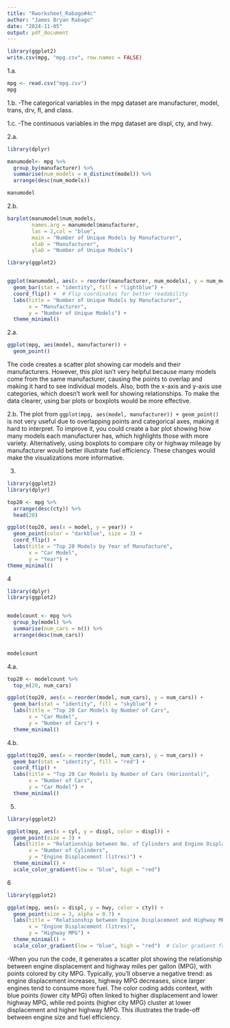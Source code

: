 ```yaml
---
title: "Rworksheet_Rabago#4c"
author: "James Bryan Rabago"
date: "2024-11-05"
output: pdf_document
---
```



```r
library(ggplot2)
write.csv(mpg, "mpg.csv", row.names = FALSE)
```


1.a.
```r
mpg <- read.csv("mpg.csv")
mpg
```

1.b.
-The categorical variables in the mpg dataset are manufacturer, model, trans, drv, fl, and class.



1.c.
-The continuous variables in the mpg dataset are displ, cty, and hwy.


2.a.
```r
library(dplyr)

manumodel<- mpg %>%
  group_by(manufacturer) %>%
  summarise(num_models = n_distinct(model)) %>%
  arrange(desc(num_models))

manumodel

```
2.b.
```r
barplot(manumodel$num_models,
        names.arg = manumodel$manufacturer,
        las = 2,col = "blue",
        main = "Number of Unique Models by Manufacturer",
        xlab = "Manufacturer",
        ylab = "Number of Unique Models")

```
```r
library(ggplot2)


ggplot(manumodel, aes(x = reorder(manufacturer, num_models), y = num_models)) +
  geom_bar(stat = "identity", fill = "lightblue") +
  coord_flip() +  # Flip coordinates for better readability
  labs(title = "Number of Unique Models by Manufacturer",
       x = "Manufacturer",
       y = "Number of Unique Models") +
  theme_minimal()

```
2.a.
```r
ggplot(mpg, aes(model, manufacturer)) +
  geom_point()

```
The code creates a scatter plot showing car models and their manufacturers. However, this plot isn't very helpful because many models come from the same manufacturer, causing the points to overlap and making it hard to see individual models. Also, both the x-axis and y-axis use categories, which doesn't work well for showing relationships. To make the data clearer, using bar plots or boxplots would be more effective.


2.b.
The plot from `ggplot(mpg, aes(model, manufacturer)) + geom_point()` is not very useful due to overlapping points and categorical axes, making it hard to interpret. To improve it, you could create a bar plot showing how many models each manufacturer has, which highlights those with more variety. Alternatively, using boxplots to compare city or highway mileage by manufacturer would better illustrate fuel efficiency. These changes would make the visualizations more informative.



3.
```r

library(ggplot2)
library(dplyr)

top20 <- mpg %>%
  arrange(desc(cty)) %>%
  head(20)

ggplot(top20, aes(x = model, y = year)) +
  geom_point(color = "darkblue", size = 3) +
  coord_flip() +  
  labs(title = "Top 20 Models by Year of Manufacture",
       x = "Car Model",
       y = "Year") +
theme_minimal()

```

4
```r
library(dplyr)
library(ggplot2)


modelcount <- mpg %>%
  group_by(model) %>%
  summarise(num_cars = n()) %>%
  arrange(desc(num_cars))


modelcount
```
4.a.
```r
top20 <- modelcount %>%
  top_n(20, num_cars)

ggplot(top20, aes(x = reorder(model, num_cars), y = num_cars)) +
  geom_bar(stat = "identity", fill = "skyblue") +
  labs(title = "Top 20 Car Models by Number of Cars",
       x = "Car Model",
       y = "Number of Cars") +
  theme_minimal()

```
4.b.
```r
ggplot(top20, aes(x = reorder(model, num_cars), y = num_cars)) +
  geom_bar(stat = "identity", fill = "red") +
  coord_flip() +
  labs(title = "Top 20 Car Models by Number of Cars (Horizontal)",
       x = "Number of Cars",
       y = "Car Model") +
  theme_minimal()

```

5.
```r
library(ggplot2)

ggplot(mpg, aes(x = cyl, y = displ, color = displ)) +
  geom_point(size = 3) +
  labs(title = "Relationship between No. of Cylinders and Engine Displacement",
       x = "Number of Cylinders",
       y = "Engine Displacement (litres)") +
  theme_minimal() +
  scale_color_gradient(low = "blue", high = "red")  

```
6
```r
library(ggplot2)

ggplot(mpg, aes(x = displ, y = hwy, color = cty)) +
  geom_point(size = 3, alpha = 0.7) +
  labs(title = "Relationship between Engine Displacement and Highway MPG",
       x = "Engine Displacement (litres)",
       y = "Highway MPG") +
  theme_minimal() +
  scale_color_gradient(low = "blue", high = "red")  # Color gradient from blue to red

```

-When you run the code, it generates a scatter plot showing the relationship between engine displacement and highway miles per gallon (MPG), with points colored by city MPG. Typically, you'll observe a negative trend: as engine displacement increases, highway MPG decreases, since larger engines tend to consume more fuel. The color coding adds context, with blue points (lower city MPG) often linked to higher displacement and lower highway MPG, while red points (higher city MPG) cluster at lower displacement and higher highway MPG. This illustrates the trade-off between engine size and fuel efficiency.




